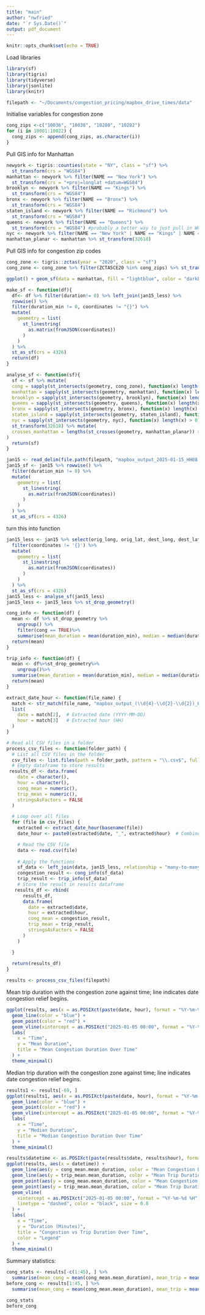 ```yaml
---
title: "main"
author: "nwfried"
date: "`r Sys.Date()`"
output: pdf_document
---
```


```r
knitr::opts_chunk$set(echo = TRUE)
```
Load libraries
```r
library(sf)
library(tigris)
library(tidyverse)
library(jsonlite)
library(knitr)
```

```r
filepath <- "~/Documents/congestion_pricing/mapbox_drive_times/data"
```
Initialise variables for congestion zone
```r
cong_zips <-c("10036", "10038", "10280", "10282")
for (i in 10001:10022) {
  cong_zips <- append(cong_zips, as.character(i))
}
```

<!-- determine whether trip started or ended in congestion zone -->
<!-- ```{r} -->
<!-- dec8 <- dec8 %>% mutate( -->
<!--   inputzip = as.character(inputzip), -->
<!--   zip_commute = as.character(zip_commute), -->
<!--   cong = as.integer(inputzip %in% cong_zips | zip_commute %in% cong_zips) -->
<!-- ) -->
<!-- ``` -->
Pull GIS info for Manhattan
```r
newyork <- tigris::counties(state = "NY", class = "sf") %>%
  st_transform(crs = "WGS84")
manhattan <- newyork %>% filter(NAME == "New York") %>%
  st_transform(crs = "+proj=longlat +datum=WGS84")
brooklyn <- newyork %>% filter(NAME == "Kings") %>%
  st_transform(crs = "WGS84")
bronx <- newyork %>% filter(NAME == "Bronx") %>%
  st_transform(crs = "WGS84")
staten_island <- newyork %>% filter(NAME == "Richmond") %>%
  st_transform(crs = "WGS84")
queens <- newyork %>% filter(NAME == "Queens") %>%
  st_transform(crs = "WGS84") #probably a better way to just pull in WGS84 coords lol
nyc <- newyork %>% filter(NAME == "New York" | NAME == "Kings" | NAME == "Bronx" | NAME == "Richmond" | NAME == "Queens") %>% st_transform(crs = "WGS84")
manhattan_planar <- manhattan %>% st_transform(32618)
```
Pull GIS info for congestion zip codes
```r
cong_zone <- tigris::zctas(year = "2020", class = "sf")
cong_zone <- cong_zone %>% filter(ZCTA5CE20 %in% cong_zips) %>% st_transform(crs = "WGS84")
```
```r
ggplot() + geom_sf(data = manhattan, fill = "lightblue", color = "darkblue")
```
```r
make_sf <- function(df){
  df<- df %>% filter(duration!= 0) %>% left_join(jan15_less) %>%
  rowwise() %>%
  filter(duration_min != 0, coordinates != "{}") %>%
  mutate(
    geometry = list(
      st_linestring(
        as.matrix(fromJSON(coordinates))
      )
    )
  ) %>%
  st_as_sf(crs = 4326)
  return(df)
}
```
```r
analyse_sf <- function(sf){
  sf <- sf %>% mutate(
  cong = sapply(st_intersects(geometry, cong_zone), function(x) length(x) > 0),
  manhattan = sapply(st_intersects(geometry, manhattan), function(x) length(x) > 0),
  brooklyn = sapply(st_intersects(geometry, brooklyn), function(x) length(x) > 0),
  queens = sapply(st_intersects(geometry, queens), function(x) length(x) > 0),
  bronx = sapply(st_intersects(geometry, bronx), function(x) length(x) > 0),
  staten_island = sapply(st_intersects(geometry, staten_island), function(x) length(x) > 0),
  nyc = sapply(st_intersects(geometry, nyc), function(x) length(x) > 0))%>%
  st_transform(32618) %>% mutate(
  crosses_manhattan = lengths(st_crosses(geometry, manhattan_planar)) > 0
)
  return(sf)
}
```


```r
jan15 <- read_delim(file.path(filepath, "mapbox_output_2025-01-15_HH08.csv"))
jan15_sf <- jan15 %>% rowwise() %>%
  filter(duration_min != 0) %>%
  mutate(
    geometry = list(
      st_linestring(
        as.matrix(fromJSON(coordinates))
      )
    )
  ) %>%
  st_as_sf(crs = 4326)
```
turn this into function
```r
jan15_less <- jan15 %>% select(orig_long, orig_lat, dest_long, dest_lat, coordinates) %>% rowwise() %>%
  filter(coordinates != '{}') %>%
  mutate(
    geometry = list(
      st_linestring(
        as.matrix(fromJSON(coordinates))
      )
    )
  ) %>%
  st_as_sf(crs = 4326)
jan15_less <- analyse_sf(jan15_less)
jan15_less <- jan15_less %>% st_drop_geometry()

```

```r
cong_info <- function(df) {
  mean <- df %>% st_drop_geometry %>%
    ungroup() %>%
    filter(cong == TRUE)%>%
    summarise(mean_duration = mean(duration_min), median = median(duration_min), n = n())
  return(mean)
}
```
```r
trip_info <- function(df) {
  mean <- df%>%st_drop_geometry%>%
    ungroup()%>%
  summarise(mean_duration = mean(duration_min), median = median(duration_min), n = n())
  return(mean) 
}
```

```r
extract_date_hour <- function(file_name) {
  match <- str_match(file_name, "mapbox_output_(\\d{4}-\\d{2}-\\d{2})_HH(\\d{2})")
  list(
    date = match[2],  # Extracted date (YYYY-MM-DD)
    hour = match[3]   # Extracted hour (HH)
  )
}
```

```r
# Read all CSV files in a folder
process_csv_files <- function(folder_path) {
  # List all CSV files in the folder
  csv_files <- list.files(path = folder_path, pattern = "\\.csv$", full.names = TRUE)
  # Empty dataframe to store results
 results_df <- data.frame(
    date = character(),
    hour = character(),
    cong_mean = numeric(),
    trip_mean = numeric(),
    stringsAsFactors = FALSE
  )

  # Loop over all files
  for (file in csv_files) {
    extracted <- extract_date_hour(basename(file))
    date_hour <- paste0(extracted$date, "_", extracted$hour)  # Combine date and hour for unique naming

    # Read the CSV file
    data <- read.csv(file)
    
    # Apply the functions
    sf_data <- left_join(data, jan15_less, relationship = "many-to-many") %>% filter(duration!=0, coordinates != '{}')
    congestion_result <- cong_info(sf_data)
    trip_result <- trip_info(sf_data)
    # Store the result in results dataframe
   results_df <- rbind(
      results_df,
      data.frame(
        date = extracted$date,
        hour = extracted$hour,
        cong_mean = congestion_result,
        trip_mean = trip_result,
        stringsAsFactors = FALSE
      )
    )

  }
  
  return(results_df)
}
```
```r
results <- process_csv_files(filepath)
```
Mean trip duration with the congestion zone against time; line indicates date congestion relief begins.
```r
ggplot(results, aes(x = as.POSIXct(paste(date, hour), format = "%Y-%m-%d %H"), y = cong_mean.mean_duration)) +
  geom_line(color = "blue") +
  geom_point(color = "red") +
  geom_vline(xintercept = as.POSIXct("2025-01-05 00:00", format = "%Y-%m-%d %H"), linetype = "solid", color = "black", size = 0.8) +
  labs(
    x = "Time",
    y = "Mean Duration",
    title = "Mean Congestion Duration Over Time"
  ) +
  theme_minimal()
```
Median trip duration with the congestion zone against time; line indicates date congestion relief begins.
```r
results1 <- results[-69, ]
ggplot(results1, aes(x = as.POSIXct(paste(date, hour), format = "%Y-%m-%d %H"), y = cong_mean.median)) +
  geom_line(color = "blue") +
  geom_point(color = "red") +
  geom_vline(xintercept = as.POSIXct("2025-01-05 00:00", format = "%Y-%m-%d %H"), linetype = "solid", color = "black", size = 0.8) +
  labs(
    x = "Time",
    y = "Median Duration",
    title = "Median Congestion Duration Over Time"
  ) +
  theme_minimal()
```
```r
results$datetime <- as.POSIXct(paste(results$date, results$hour), format = "%Y-%m-%d %H")
ggplot(results, aes(x = datetime)) +
  geom_line(aes(y = cong_mean.mean_duration, color = "Mean Congestion Duration"), size = 1) +
  geom_line(aes(y = trip_mean.mean_duration, color = "Mean Trip Duration"), size = 1) +
  geom_point(aes(y = cong_mean.mean_duration, color = "Mean Congestion Duration"), size = 2) +
  geom_point(aes(y = trip_mean.mean_duration, color = "Mean Trip Duration"), size = 2) +
  geom_vline(
    xintercept = as.POSIXct("2025-01-05 00:00", format = "%Y-%m-%d %H"),
    linetype = "dashed", color = "black", size = 0.8
  ) +
  labs(
    x = "Time",
    y = "Duration (Minutes)",
    title = "Congestion vs Trip Duration Over Time",
    color = "Legend"
  ) +
  theme_minimal()
```
Summary statistics:
```r
cong_stats <- results[-c(1:45), ] %>%
  summarise(mean_cong = mean(cong_mean.mean_duration), mean_trip = mean(trip_mean.mean_duration), median_cong = median(cong_mean.median), median_trip = median(trip_mean.median))
before_cong <- results[1:45, ] %>%
  summarise(mean_cong = mean(cong_mean.mean_duration), mean_trip = mean(trip_mean.mean_duration), median_cong = median(cong_mean.median), median_trip = median(trip_mean.median))
```
```r
cong_stats
before_cong
```


